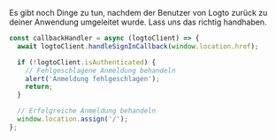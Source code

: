 Es gibt noch Dinge zu tun, nachdem der Benutzer von Logto zurück zu deiner Anwendung umgeleitet wurde. Lass uns das richtig handhaben.

```js title="pages/Callback.js"
const callbackHandler = async (logtoClient) => {
  await logtoClient.handleSignInCallback(window.location.href);

  if (!logtoClient.isAuthenticated) {
    // Fehlgeschlagene Anmeldung behandeln
    alert('Anmeldung fehlgeschlagen');
    return;
  }

  // Erfolgreiche Anmeldung behandeln
  window.location.assign('/');
};
```
